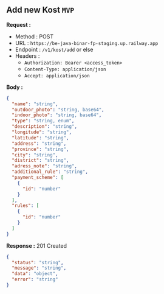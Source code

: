 
## Add new Kost `MVP`

**Request :**

- Method : <Badge method="POST">POST</Badge>
- URL : `https://be-java-binar-fp-staging.up.railway.app`
- Endpoint : `/v1/kost/add` or else
- Headers :
  - `Authorization: Bearer <access_token>`
  - `Content-Type: application/json`
  - `Accept: application/json`

**Body :**

```json
{
  "name": "string",
  "outdoor_photo": "string, base64",
  "indoor_photo": "string, base64",
  "type": "string, enum",
  "description": "string",
  "longitude": "string",
  "latitude": "string",
  "address": "string",
  "province": "string",
  "city": "string",
  "district": "string",
  "adress_note": "string",
  "additional_rule": "string",
  "payment_scheme": [
    {
      "id": "number"
    }
  ],
  "rules": [
    {
      "id": "number"
    }
  ]
}
```

**Response :** <Badge outline variant="success">201 Created</Badge>

```json
{
  "status": "string",
  "message": "string",
  "data": "object",
  "error": "string"
}
```
